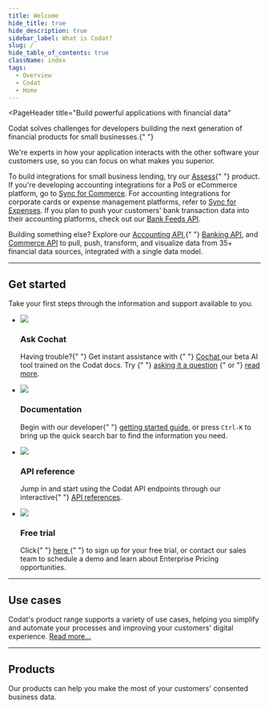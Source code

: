 ```yaml
---
title: Welcome
hide_title: true
hide_description: true
sidebar_label: What is Codat?
slug: /
hide_table_of_contents: true
className: index
tags:
  - Overview
  - Codat
  - Home
---
```


<head>
  <title>
    Codat_docs | Build powerful applications with financial data
  </title>
  <meta
    name="description"
    content="Codat makes accessing consented business data from your customers' banking, accounting, and commerce platforms easy. Build once to our API to aggregate data, underwrite credit risk, and automate accounting for your SMB customers."
  />
  <link rel="canonical" href="/" />
  <link rel="alternate" href="/" hreflang="x-default" />
  <link rel="alternate" href="/" hreflang="en" />
  <meta property="og:url" content="https://docs.codat.io/docs" />
</head>


<Welcome />

<PageHeader
  title="Build powerful applications with financial data"
>
  <p>
    Codat solves challenges for developers building the next
    generation of financial products for small businesses.{" "}
  </p>
  <p>
    We're experts in how your application interacts with the other software
    your customers use, so you can focus on what makes you superior.
  </p>
</PageHeader>

<p>
  To build integrations for small business lending, try our <a href="/assess/overview">Assess</a>{" "}
  product. If you're developing accounting integrations for a PoS or eCommerce
  platform, go to <a href="/sfc/overview">Sync for Commerce</a>. For accounting integrations for corporate cards or
  expense management platforms, refer to <a href="/sync-for-expenses/overview">Sync for Expenses</a>. If you plan to push 
  your customers' bank transaction data into their accounting platforms, check out our <a href="/bank-feeds-api/overview">Bank Feeds API</a>.
</p>
<p>
  Building something else? Explore our <a href="/accounting-api/overview">Accounting API</a>,{" "}
  <a href="/banking-api/overview">Banking API</a>, and <a href="/commerce-api/overview">Commerce API</a> to pull, push, transform, and
  visualize data from 35+ financial data sources, integrated with a single data model.
</p>

<hr />

## Get started

Take your first steps through the information and support available to you.

<ul className="card-container">
  <li className="card dark">
    <div className="header">
      <img
        src="/img/cochat/logo-openai-mini.png"
        className="mini-icon"
      />
      <h3>Ask Cochat</h3>
    </div>
    <p>
      Having trouble?{" "}
      Get instant assistance with {" "}
      <a href="https://cochat.codat.io" target="_blank">
        Cochat
      </a> our beta AI tool trained on the Codat docs. Try {" "}
      <a href="https://cochat.codat.io" target="_blank">asking it a question</a>
      {" or "}
      <a href="/other/cochat">read more</a>.
    </p>
  </li>
  <li className="card">
    <div className="header">
      <img
        src="/img/wp-icons/accounting-2.png"
        className="mini-icon"
      />
      <h3>Documentation</h3>
    </div>
    <p>
      Begin with our developer{" "}
      <a href="/introduction/first-steps">getting started guide</a>, or press
      <code>Ctrl-K</code> to bring up the quick search bar to find the information
      you need.
    </p>
  </li>
  <li className="card">
    <div className="header">
      <img
        src="/img/wp-icons/Stack.png"
        className="mini-icon"
      />
      <h3>API reference</h3>
    </div>
    <p>
      Jump in and start using the Codat API endpoints through our interactive{" "}
      <a href="/using-the-api/overview">API references</a>.
    </p>
  </li>
  <li className="card">
    <div className="header">
      <img
        src="/img/wp-icons/Coins.png"
        className="mini-icon"
      />
      <h3>Free trial</h3>
    </div>
    <p>
      Click{" "}
      <a href="https://signup.codat.io/" target="_blank">
        here
      </a>{" "}
      to sign up for your free trial, or contact our sales team to schedule a
      demo and learn about Enterprise Pricing opportunities.
    </p>
  </li>
</ul>

<hr/>

## Use cases

Codat's product range supports a variety of use cases, helping you simplify and automate your processes and improving your customers' digital experience. [Read more...](/usecases/overview)

<Usecases mini={true}/>

<hr/>

## Products

Our products can help you make the most of your customers' consented business data.

<Products/>
